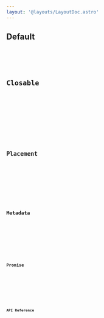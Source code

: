 ```yaml
---
layout: '@layouts/LayoutDoc.astro'
---
```




## Default

<Preview client:load>
	<Fragment slot="preview">
		<Default client:visible />
	</Fragment>
	<Fragment slot="code">
		<Code code={DefaultRaw} lang="svelte" />
	</Fragment>
</Preview>

## Closable

<Preview client:load>
	<Fragment slot="preview">
		<Closable client:visible />
	</Fragment>
	<Fragment slot="code">
		<Code code={ClosableRaw} lang="svelte" />
	</Fragment>
</Preview>

## Placement

<Preview client:load>
	<Fragment slot="preview">
		<Placement client:visible />
	</Fragment>
	<Fragment slot="code">
		<Code code={PlacementRaw} lang="svelte" />
	</Fragment>
</Preview>

## Metadata

<Preview client:load>
	<Fragment slot="preview">
		<Metadata client:visible />
	</Fragment>
	<Fragment slot="code">
		<Code code={MetadataRaw} lang="svelte" />
	</Fragment>
</Preview>

## Promise

<Preview client:load>
	<Fragment slot="preview">
		<Promise client:visible />
	</Fragment>
	<Fragment slot="code">
		<Code code={PromiseRaw} lang="svelte" />
	</Fragment>
</Preview>

## API Reference

<ApiTable />
